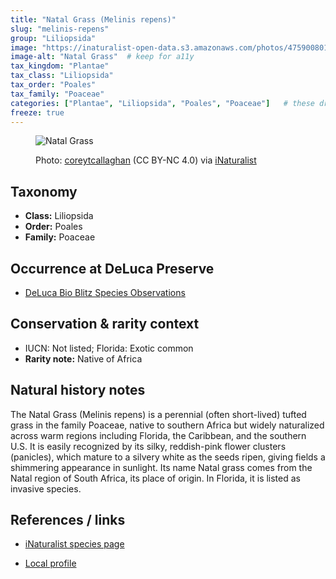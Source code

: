 ```yaml
---
title: "Natal Grass (Melinis repens)"
slug: "melinis-repens"
group: "Liliopsida"
image: "https://inaturalist-open-data.s3.amazonaws.com/photos/475900801/large.jpeg"        # keep for thumbnails
image-alt: "Natal Grass"  # keep for a11y
tax_kingdom: "Plantae"
tax_class: "Liliopsida"
tax_order: "Poales"
tax_family: "Poaceae"
categories: ["Plantae", "Liliopsida", "Poales", "Poaceae"]   # these drive the chips + filtering
freeze: true
---
```


<figure class="species-figure">

<img src="https://inaturalist-open-data.s3.amazonaws.com/photos/475900801/large.jpeg" alt="Natal Grass" class="species-photo"/>

<figcaption class="photo-credit">

Photo: <a href="https://www.inaturalist.org/people/coreytcallaghan">coreytcallaghan</a> (CC BY-NC 4.0) via <a href="https://www.inaturalist.org/observations/264990554">iNaturalist</a>

</figcaption>

</figure>

## Taxonomy

-   **Class:** Liliopsida
-   **Order:** Poales
-   **Family:** Poaceae

## Occurrence at DeLuca Preserve

-   [DeLuca Bio Blitz Species Observations](https://www.inaturalist.org/observations?project_id=191727&taxon_id=77987&place_id=any&verifiable=any)

## Conservation & rarity context

-   IUCN: Not listed; Florida: Exotic common
-   **Rarity note:** Native of Africa

## Natural history notes

The Natal Grass (Melinis repens) is a perennial (often short-lived) tufted grass in the family Poaceae, native to southern Africa but widely naturalized across warm regions including Florida, the Caribbean, and the southern U.S. It is easily recognized by its silky, reddish-pink flower clusters (panicles), which mature to a silvery white as the seeds ripen, giving fields a shimmering appearance in sunlight. Its name Natal grass comes from the Natal region of South Africa, its place of origin. In Florida, it is listed as invasive species.

## References / links

-   [iNaturalist species page](https://www.inaturalist.org/taxa/77987-Melinis-repens)

-   [Local profile](https://fsus.ncbg.unc.edu/main.php?pg=show-taxon.php&plantname=Melinis+repens)
